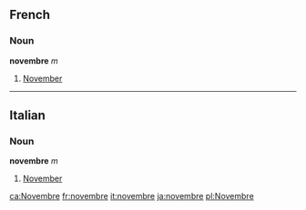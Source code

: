 ==French==
===Noun===
'''novembre''' ''m''

#[[November]]

----

==Italian==
===Noun===
'''novembre''' ''m''

#[[November]]

[[ca:Novembre]]
[[fr:novembre]]
[[it:novembre]]
[[ja:novembre]]
[[pl:Novembre]]